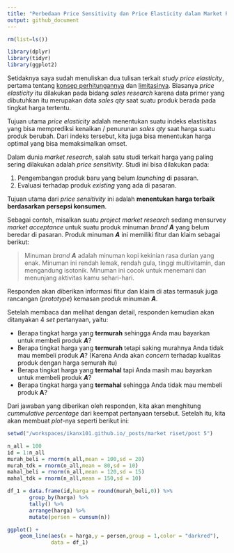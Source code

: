 ```yaml
---
title: "Perbedaan Price Sensitivity dan Price Elasticity dalam Market Research"
output: github_document
---
```


```r
rm(list=ls())

library(dplyr)
library(tidyr)
library(ggplot2)
```

Setidaknya saya sudah menuliskan dua tulisan terkait _study price elasticity_, pertama tentang [konsep perhitungannya](https://ikanx101.com/blog/blog-posting-regresi/) dan [limitasinya](https://ikanx101.com/blog/price_elas_lagi/). Biasanya _price elasticity_ itu dilakukan pada bidang _sales research_ karena data primer yang dibutuhkan itu merupakan data _sales qty_ saat suatu produk berada pada tingkat harga tertentu.

Tujuan utama _price elasticity_ adalah menentukan suatu indeks elastisitas yang bisa memprediksi kenaikan / penurunan _sales qty_ saat harga suatu produk berubah. Dari indeks tersebut, kita juga bisa menentukan harga optimal yang bisa memaksimalkan omset.

Dalam dunia _market research_, salah satu studi terkait harga yang paling sering dilakukan adalah _price sensitivity_. Studi ini bisa dilakukan pada:

1. Pengembangan produk baru yang belum _launching_ di pasaran.
1. Evaluasi terhadap produk _existing_ yang ada di pasaran.

Tujuan utama dari _price sensitivity_ ini adalah __menentukan harga terbaik berdasarkan persepsi konsumen__.

Sebagai contoh, misalkan suatu _project market research_ sedang mensurvey _market acceptance_ untuk suatu produk minuman _brand_ ___A___ yang belum beredar di pasaran. Produk minuman ___A___ ini memiliki fitur dan klaim sebagai berikut:

> Minuman _brand_ ___A___ adalah minuman kopi kekinian rasa durian yang enak. Minuman ini rendah lemak, rendah gula, tinggi multivitamin, dan mengandung isotonik. Minuman ini cocok untuk menemani dan menunjang aktivitas kamu sehari-hari.

Responden akan diberikan informasi fitur dan klaim di atas termasuk juga rancangan (_prototype_) kemasan produk minuman ___A___.

Setelah membaca dan melihat dengan detail, responden kemudian akan ditanyakan 4 _set_ pertanyaan, yaitu:

- Berapa tingkat harga yang __termurah__ sehingga Anda mau bayarkan untuk membeli produk ___A___?
- Berapa tingkat harga yang __termurah__ tetapi saking murahnya Anda tidak mau membeli produk ___A___? (Karena Anda akan _concern_ terhadap kualitas produk dengan harga semurah itu)
- Berapa tingkat harga yang __termahal__ tapi Anda masih mau bayarkan untuk membeli produk ___A___?
- Berapa tingkat harga yang __termahal__  sehingga Anda tidak mau membeli produk __A__?

Dari jawaban yang diberikan oleh responden, kita akan menghitung _cummulative percentage_ dari keempat pertanyaan tersebut. Setelah itu, kita akan membuat _plot_-nya seperti berikut ini:

```r
setwd("/workspaces/ikanx101.github.io/_posts/market riset/post 5")

n_all = 100
id = 1:n_all
murah_beli = rnorm(n_all,mean = 100,sd = 20)
murah_tdk = rnorm(n_all,mean = 80,sd = 10) 
mahal_beli = rnorm(n_all,mean = 120,sd = 15)
mahal_tdk = rnorm(n_all,mean = 150,sd = 10) 

df_1 = data.frame(id,harga = round(murah_beli,0)) %>% 
       group_by(harga) %>% 
       tally() %>%
       arrange(harga) %>%
       mutate(persen = cumsum(n))

ggplot() +
    geom_line(aes(x = harga,y = persen,group = 1,color = "darkred"),
              data = df_1) 
```